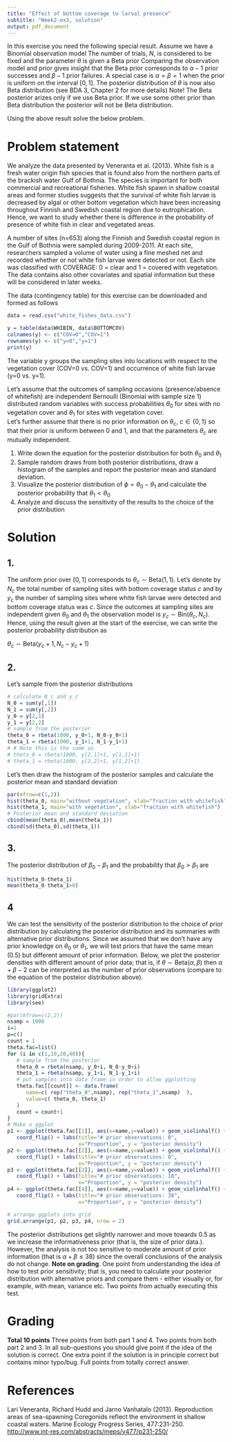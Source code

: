 ```yaml
---
title: "Effect of bottom coverage to larval presence"
subtitle: "Week2-ex3, solution"
output: pdf_document
---
```



In this exercise you need the following special result. Assume we have a Binomial observation model
\begin{equation}
p(y|\theta,N) = \mathrm{Bin}(y|N, \theta) \propto \theta^{y}(1-\theta)^{N-y}.
\end{equation}
The number of trials, $N$, is considered to be fixed and the parameter $\theta$ is given a Beta prior
\begin{equation}
p(\theta) = \mathrm{Beta}(\theta|\alpha, \beta) \propto \theta^{\alpha-1}(1-\theta)^{\beta-1}.
\end{equation}
Comparing the observation model and prior gives insight that the Beta prior corresponds to $\alpha-1$ 
prior successes and $\beta-1$ prior failures. A special case is $\alpha=\beta=1$ when the prior is uniform on the interval $[0,1]$.
The posterior distribution of $\theta$ is now also Beta distribution (see BDA 3, Chapter 2 for more details)
\begin{equation}
\theta|N,y \sim \mathrm{Beta}(\alpha+y, \beta+N-y).
\end{equation}
Note! The Beta posterior arizes only if we use Beta prior. If we use some other prior than Beta distribution the posterior will not be Beta distribution.

Using the above result solve the below problem.

# Problem statement

We analyze the data presented by Veneranta et al. (2013). White fish is a fresh water origin fish species that is found also from the northern parts of the brackish water Gulf of Bothnia. The species is important for both commercial and recreational fisheries. White fish spawn in shallow coastal areas and former studies suggests that the survival of white fish larvae is decreased by algal or other bottom vegetation which have been increasing throughout Finnish and Swedish coastal region due to eutrophication. Hence, we want to study whether there is difference in the probability of presence of white fish in clear and vegetated areas. 

A number of sites (n=653) along the Finnish and Swedish coastal region in the Gulf of Bothnia were sampled during 2009-2011. At each site, researchers sampled a volume of water using a fine meshed net and recorded whether or not white fish larvae were detected or not. Each site was classified with COVERAGE: 0 = clear and 1 = covered with vegetation. The data contains also other covariates and spatial information but these will be considered in later weeks. 
   
The data (contingency table) for this exercise can be downloaded and formed as follows
```r
data = read.csv("white_fishes_data.csv")

y = table(data$WHIBIN, data$BOTTOMCOV)
colnames(y) <- c("COV=0","COV=1")
rownames(y) <- c("y=0","y=1")
print(y)
```

The variable y groups the sampling sites into locations with respect to the vegetation cover (COV=0 vs. COV=1) and occurrence of white fish larvae (y=0 vs. y=1). 

Let's assume that the outcomes of sampling occasions (presence/absence of whitefish) are independent Bernoulli (Binomial with sample size 1) distributed random variables with success probabilities $\theta_0$ for sites with no vegetation cover and $\theta_1$ for sites with vegetation cover.  
Let's further assume that there is no prior information on $\theta_{c}$, $c\in\{0,1\}$ so that their prior is uniform between 0 and 1, and that the parameters $\theta_{c}$ are mutually independent.

1. Write down the equation for the posterior distribution for both $\theta_{0}$ and $\theta_1$ 
2. Sample random draws from both posterior distributions, draw a histogram of the samples and report the posterior mean and standard deviation.
3. Visualize the posterior distribution of $\phi=\theta_0-\theta_1$ and calculate the posterior probability that $\theta_{1}<\theta_{0}$
4. Analyze and discuss the sensitivity of the results to the choice of the prior distribution


# Solution

## 1.

The uniform prior over $[0,1]$ corresponds to $\theta_c \sim \text{Beta}(1,1)$. 
Let's denote by $N_c$ the total number of sampling sites with bottom coverage status $c$ and by $y_c$ the number of sampling sites where white fish larvae were detected and bottom coverage status was $c$. 
Since the outcomes at sampling sites are independent given $\theta_0$ and $\theta_1$ the observation model is $y_c \sim \text{Bin}(\theta_c,N_c)$. 
Hence, using the result given at the start of the exercise, we can write the posterior probability distribution as 

$\theta_c \sim \text{Beta}(y_c+1,N_c-y_c+1)$

## 2. 

Let's sample from the posterior distributions
```r
# calculate N_c and y_c
N_0 = sum(y[,1])
N_1 = sum(y[,2])
y_0 = y[2,1]
y_1 = y[2,2]
# sample from the posterior
theta_0 = rbeta(1000, y_0+1, N_0-y_0+1)
theta_1 = rbeta(1000, y_1+1, N_1-y_1+1)
# # Note this is the same as 
# theta_0 = rbeta(1000, y[2,1]+1, y[1,1]+1)
# theta_1 = rbeta(1000, y[2,2]+1, y[1,2]+1)
```

Let's then draw the histogram of the posterior samples and calculate the posterior mean and standard deviation
```r
par(mfrow=c(1,2))
hist(theta_0, main="without vegetation", xlab="fraction with whitefish")
hist(theta_1, main="with vegetation", xlab="fraction with whitefish")
# Posterior mean and standard deviation
cbind(mean(theta_0),mean(theta_1))
cbind(sd(theta_0),sd(theta_1))
```
## 3. 

The posterior distribution of $\beta_0-\beta_1$ and the probability that $\beta_0>\beta_1$ are
```r
hist(theta_0-theta_1)
mean(theta_0-theta_1>0)
```
## 4 

We can test the sensitivity of the posterior distribution to the choice of prior distribution by calculating the posterior distribution and its summaries with alternative prior distributions. Since we assumed that we don't have any prior knowledge on $\theta_0$ or $\theta_1$, we will test priors that have the same mean (0.5) but different amount of prior information. Below, we plot the posterior densities with different amount of prior data; that is, if $\theta\sim\text{Beta}(\alpha,\beta)$ then $\alpha+\beta-2$ can be interpreted as the number of prior observations (compare to the equation of the posteior distribution above).

```r
library(ggplot2)
library(gridExtra)
library(see)

#par(mfrow=c(2,2))
nsamp = 1000
i=1
p=c()
count = 1
theta.fac=list()
for (i in c(1,10,20,40)){
   # sample from the posterior
   theta_0 = rbeta(nsamp, y_0+i, N_0-y_0+i)
   theta_1 = rbeta(nsamp, y_1+i, N_1-y_1+i)
   # put samples into data frame in order to allow ggplotting
   theta.fac[[count]] <- data.frame(
      name=c( rep("theta_0",nsamp), rep("theta_1",nsamp)  ),
      value=c( theta_0, theta_1)
   )
   count = count+1
}
# Make a ggplot
p1 <- ggplot(theta.fac[[1]], aes(x=name,y=value)) + geom_violinhalf() +
   coord_flip() + labs(title="# prior observations: 0",
                       x="Proportion", y = "posterior density")
p2 <- ggplot(theta.fac[[2]], aes(x=name,y=value)) + geom_violinhalf() +
   coord_flip() + labs(title="# prior observations: 8",
                       x="Proportion", y = "posterior density")
p3 <- ggplot(theta.fac[[3]], aes(x=name,y=value)) + geom_violinhalf() +
   coord_flip() + labs(title="# prior observations: 18",
                       x="Proportion", y = "posterior density")
p4 <- ggplot(theta.fac[[4]], aes(x=name,y=value)) + geom_violinhalf() +
   coord_flip() + labs(title="# prior observations: 38",
                       x="Proportion", y = "posterior density")

# arrange ggplots into grid
grid.arrange(p1, p2, p3, p4, nrow = 2)

```

The posterior distributions get slightly narrower and move towards 0.5 as we increase the informativeness prior (that is, the size of prior data.). However, the analysis is not too sensitive to moderate amount of prior information (that is $\alpha+\beta\leq 38$) since the overall conclusions of the analysis do not change. 
**Note on grading**. One point from understanding the idea of how to test prior sensitivity; that is, you need to calculate your posterior distribution with alternative priors and compare them - either visually or, for example, with mean, variance etc. Two points from actually executing this test.



# Grading

**Total 10 points** Three points from both part 1 and 4. Two points from both part 2 and 3. In all sub-questions you should give point if the idea of the solution is correct. One extra point if the solution is in principle correct but contains minor typo/bug. Full points from totally correct answer.


# References

Lari Veneranta, Richard Hudd and Jarno Vanhatalo (2013). Reproduction areas of sea-spawning Coregonids reflect the environment in shallow coastal waters. Marine Ecology Progress Series, 477:231-250. <http://www.int-res.com/abstracts/meps/v477/p231-250/>